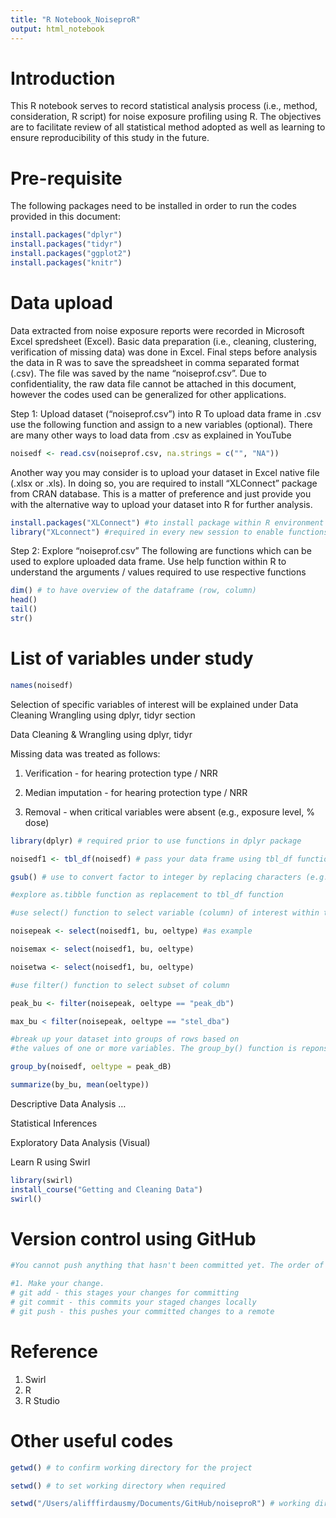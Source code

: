 ```yaml
---
title: "R Notebook_NoiseproR"
output: html_notebook
---
```


# Introduction

This R notebook serves to record statistical analysis process (i.e., method, consideration, R script) for noise exposure profiling using R. The objectives are to facilitate review of all statistical method adopted as well as learning to ensure reproducibility of this study in the future.

# Pre-requisite

The following packages need to be installed in order to run the codes provided in this document:

```r
install.packages("dplyr")
install.packages("tidyr")
install.packages("ggplot2")
install.packages("knitr")
```

# Data upload

Data extracted from noise exposure reports were recorded in Microsoft Excel spredsheet (Excel). Basic data preparation (i.e., cleaning, clustering, verification of missing data) was done in Excel. Final steps before analysis the data in R was to save the spreadsheet in comma separated format (.csv). The file was saved by the name "noiseprof.csv". Due to confidentiality, the raw data file cannot be attached in this document, however the codes used can be generalized for other applications.


Step 1: Upload dataset ("noiseprof.csv") into R
To upload data frame in .csv use the following function and assign to a new variables (optional). There are many other ways to load data from .csv as explained in YouTube

```r
noisedf <- read.csv(noiseprof.csv, na.strings = c("", "NA"))
```

Another way you may consider is to upload your dataset in Excel native file (.xlsx or .xls). In doing so, you are required to install "XLConnect" package from CRAN database. This is a matter of preference and just provide you with the alternative way to upload your dataset into R for further analysis.

```r
install.packages("XLConnect") #to install package within R environment
library("XLconnect") #required in every new session to enable functions within the package
```


Step 2: Explore "noiseprof.csv" 
The following are functions which can be used to explore uploaded data frame. Use help function within R to understand the arguments / values required to use respective functions

```r
dim() # to have overview of the dataframe (row, column)
head()
tail()
str()

```

# List of variables under study

```r
names(noisedf)
```

Selection of specific variables of interest will be explained under Data Cleaning Wrangling using dplyr, tidyr section



Data Cleaning & Wrangling using dplyr, tidyr

Missing data was treated as follows:

1. Verification - for hearing protection type / NRR

2. Median imputation - for hearing protection type / NRR

3. Removal - when critical variables were absent (e.g., exposure level, % dose)

```r

library(dplyr) # required prior to use functions in dplyr package

noisedf1 <- tbl_df(noisedf) # pass your data frame using tbl_df function (e.g., noisedf)

gsub() # use to convert factor to integer by replacing characters (e.g., "$", "%"")

```

```r


#explore as.tibble function as replacement to tbl_df function

#use select() function to select variable (column) of interest within the dataframe

noisepeak <- select(noisedf1, bu, oeltype) #as example

noisemax <- select(noisedf1, bu, oeltype)

noisetwa <- select(noisedf1, bu, oeltype)

#use filter() function to select subset of column

peak_bu <- filter(noisepeak, oeltype == "peak_db")

max_bu < filter(noisepeak, oeltype == "stel_dba")

#break up your dataset into groups of rows based on
#the values of one or more variables. The group_by() function is reponsible for doing this.

group_by(noisedf, oeltype = peak_dB)

summarize(by_bu, mean(oeltype))


```


Descriptive Data Analysis
...

Statistical Inferences

Exploratory Data Analysis (Visual)

Learn R using Swirl
```r
library(swirl)
install_course("Getting and Cleaning Data")
swirl()

```

# Version control using GitHub

```r
#You cannot push anything that hasn't been committed yet. The order of operations is:

#1. Make your change.
# git add - this stages your changes for committing
# git commit - this commits your staged changes locally
# git push - this pushes your committed changes to a remote

```

# Reference

1. Swirl
2. R
3. R Studio

# Other useful codes

```r
getwd() # to confirm working directory for the project

setwd() # to set working directory when required

setwd("/Users/alifffirdausmy/Documents/GitHub/noiseproR") # working directory for this project

```


